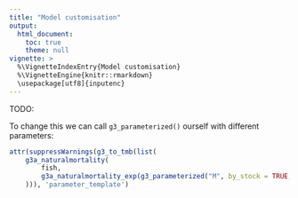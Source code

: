 ```yaml
---
title: "Model customisation"
output:
  html_document:
    toc: true
    theme: null
vignette: >
  %\VignetteIndexEntry{Model customisation}
  %\VignetteEngine{knitr::rmarkdown}
  \usepackage[utf8]{inputenc}
---
```


TODO:

To change this we can call ``g3_parameterized()`` ourself with different parameters:

```r
attr(suppressWarnings(g3_to_tmb(list(
    g3a_naturalmortality(
        fish,
        g3a_naturalmortality_exp(g3_parameterized("M", by_stock = TRUE, by_age = FALSE)))
    ))), 'parameter_template')
```

